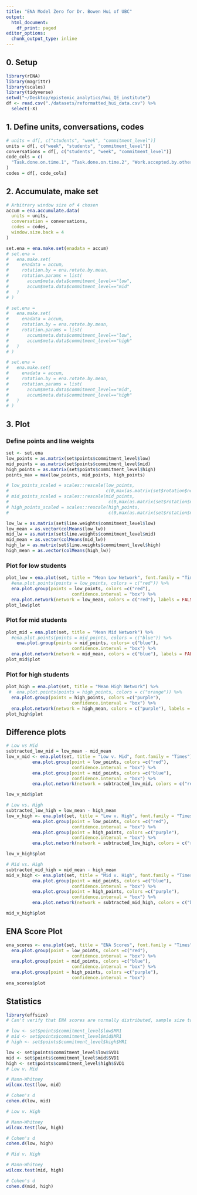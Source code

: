 ```yaml
---
title: "ENA Model Zero for Dr. Bowen Hui of UBC"
output:
  html_document:
    df_print: paged
editor_options: 
  chunk_output_type: inline
---
```

## 0. Setup 
```r
library(rENA)
library(magrittr)
library(scales)
library(tidyverse)
setwd("~/Desktop/epistemic_analytics/hui_QE_institute")
df <- read.csv("./datasets/reformatted_hui_data.csv") %>%
  select(-X)
```

## 1. Define units, conversations, codes
```r
# units = df[, c("students", "week", "commitment_level")]
units = df[, c("week", "students", "commitment_level")]
conversations = df[, c("students", "week", "commitment_level")]
code_cols = c(
  "Task.done.on.time.1", "Task.done.on.time.2", "Work.accepted.by.others.1", "Work.accepted.by.others.2", "Positive.tone.1",     "Positive.tone.2", "Initiate.conversations.1",  "Initiate.conversations.2",  "Help.others.1", "Help.others.2",                 "Completes.more.tasks.1", "Completes.more.tasks.2", "Assigns.tasks.1", "Assigns.tasks.2", "Review.work.from.others.1",         "Review.work.from.others.2", "Initiate.meeting.1", "Initiate.meeting.2"
)
codes = df[, code_cols]
```

## 2. Accumulate, make set
```r
# Arbitrary window size of 4 chosen
accum = ena.accumulate.data(
  units = units,
  conversation = conversations,
  codes = codes,
  window.size.back = 4
)

set.ena = ena.make.set(enadata = accum)
# set.ena =
#   ena.make.set(
#     enadata = accum,
#     rotation.by = ena.rotate.by.mean,
#     rotation.params = list(
#       accum$meta.data$commitment_level=="low",
#       accum$meta.data$commitment_level=="mid"
#   )
# )

# set.ena = 
#   ena.make.set(
#     enadata = accum, 
#     rotation.by = ena.rotate.by.mean, 
#     rotation.params = list(
#       accum$meta.data$commitment_level=="low",
#       accum$meta.data$commitment_level=="high"
#   )
# )

# set.ena =
#   ena.make.set(
#     enadata = accum,
#     rotation.by = ena.rotate.by.mean,
#     rotation.params = list(
#       accum$meta.data$commitment_level=="mid",
#       accum$meta.data$commitment_level=="high"
#   )
# )
```

## 3. Plot 

### Define points and line weights
```r
set <- set.ena
low_points = as.matrix(set$points$commitment_level$low)
mid_points = as.matrix(set$points$commitment_level$mid)
high_points = as.matrix(set$points$commitment_level$high)
points_max = max(low_points, mid_points, high_points)

# low_points_scaled = scales::rescale(low_points,
#                                     c(0,max(as.matrix(set$rotation$nodes))), c(0,points_max))
# mid_points_scaled = scales::rescale(mid_points,
#                                      c(0,max(as.matrix(set$rotation$nodes))), c(0,points_max))
# high_points_scaled = scales::rescale(high_points,
#                                      c(0,max(as.matrix(set$rotation$nodes))), c(0,points_max))

low_lw = as.matrix(set$line.weights$commitment_level$low)
low_mean = as.vector(colMeans(low_lw))
mid_lw = as.matrix(set$line.weights$commitment_level$mid)
mid_mean = as.vector(colMeans(mid_lw))
high_lw = as.matrix(set$line.weights$commitment_level$high)
high_mean = as.vector(colMeans(high_lw))
```

### Plot for low students
```r
plot_low = ena.plot(set, title = "Mean Low Network", font.family = "Times") %>%
  #ena.plot.points(points = low_points, colors = c("red")) %>%
  ena.plot.group(points = low_points, colors =c("red"),
                         confidence.interval = "box") %>% 
  ena.plot.network(network = low_mean, colors = c("red"), labels = FALSE)
plot_low$plot 
```

### Plot for mid students
```r
plot_mid = ena.plot(set, title = "Mean Mid Network") %>%
  #ena.plot.points(points = mid_points, colors = c("blue")) %>%
    ena.plot.group(points = mid_points, colors= c("blue"),
                         confidence.interval = "box") %>% 
  ena.plot.network(network = mid_mean, colors = c("blue"), labels = FALSE)
plot_mid$plot
```

### Plot for high students
```r
plot_high = ena.plot(set, title = "Mean High Network") %>%
 #  ena.plot.points(points = high_points, colors = c("orange")) %>%
  ena.plot.group(points = high_points, colors =c("purple"),
                         confidence.interval = "box") %>% 
  ena.plot.network(network = high_mean, colors = c("purple"), labels = FALSE)
plot_high$plot
```

## Difference plots 
```r
# Low vs Mid
subtracted_low_mid = low_mean - mid_mean
low_v_mid <- ena.plot(set, title = "Low v. Mid", font.family = "Times") %>% 
          ena.plot.group(point = low_points, colors =c("red"),
                         confidence.interval = "box") %>% 
          ena.plot.group(point = mid_points, colors =c("blue"), 
                         confidence.interval = "box") %>%
          ena.plot.network(network = subtracted_low_mid, colors = c("red", "blue"), labels = FALSE)

low_v_mid$plot
```


```r
# Low vs. High 
subtracted_low_high = low_mean - high_mean
low_v_high <- ena.plot(set, title = "Low v. High", font.family = "Times") %>% 
          ena.plot.group(point = low_points, colors =c("red"),
                         confidence.interval = "box") %>% 
          ena.plot.group(point = high_points, colors =c("purple"), 
                         confidence.interval = "box") %>%
          ena.plot.network(network = subtracted_low_high, colors = c("red", "purple"), labels = FALSE)

low_v_high$plot

```

```r
# Mid vs. High
subtracted_mid_high = mid_mean - high_mean
mid_v_high <- ena.plot(set, title = "Mid v. High", font.family = "Times") %>% 
          ena.plot.group(point = mid_points, colors =c("blue"),
                         confidence.interval = "box") %>% 
          ena.plot.group(point = high_points, colors =c("purple"), 
                         confidence.interval = "box") %>%
          ena.plot.network(network = subtracted_mid_high, colors = c("blue", "purple"), labels = FALSE)

mid_v_high$plot
```

## ENA Score Plot 

```r
ena_scores <- ena.plot(set, title = "ENA Scores", font.family = "Times") %>%
  ena.plot.group(point = low_points, colors =c("red"),
                         confidence.interval = "box") %>% 
  ena.plot.group(point = mid_points, colors =c("blue"),
                         confidence.interval = "box") %>%
  ena.plot.group(point = high_points, colors =c("purple"), 
                         confidence.interval = "box") 
ena_scores$plot
```


## Statistics 
```r
library(effsize)
# Can't verify that ENA scores are normally distributed, sample size too big for Shapiro-Wilk test to verify normality. Assumption of independence satisfied, proceed with Mann-Whitney U-Test instead. 

# low <- set$points$commitment_level$low$MR1
# mid <- set$points$commitment_level$mid$MR1
# high <- set$points$commitment_level$high$MR1

low <- set$points$commitment_level$low$SVD1
mid <- set$points$commitment_level$mid$SVD1
high <- set$points$commitment_level$high$SVD1
# Low v. Mid

# Mann-Whitney
wilcox.test(low, mid)

# Cohen's d 
cohen.d(low, mid)

# Low v. High

# Mann-Whitney
wilcox.test(low, high)

# Cohen's d 
cohen.d(low, high)

# Mid v. High

# Mann-Whitney
wilcox.test(mid, high)

# Cohen's d 
cohen.d(mid, high)
```


